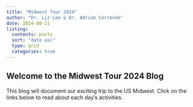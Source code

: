 ```yaml
---
title: "Midwest Tour 2024"
author: "Dr. Liz Lee & Dr. Adrian Correndo"
date: 2024-08-21
listing:
  contents: posts
  sort: "date asc"
  type: grid
  categories: true
---
```


## Welcome to the Midwest Tour 2024 Blog

This blog will document our exciting trip to the US Midwest. Click on the links below to read about each day's activities.
